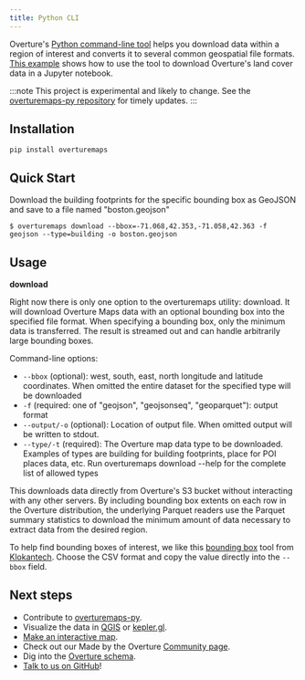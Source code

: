 ```yaml
---
title: Python CLI
---
```


Overture's [Python command-line tool](https://github.com/OvertureMaps/overturemaps-py) helps you download data within a region of interest and converts it to several common geospatial file formats. [This example](/blog/2024/05/16/land-cover/) shows how to use the tool to download Overture's land cover data in a Jupyter notebook.

:::note
 This project is experimental and likely to change. See the [overturemaps-py repository](https://github.com/OvertureMaps/overturemaps-py) for timely updates.
 :::

## Installation
`pip install overturemaps`

## Quick Start
Download the building footprints for the specific bounding box as GeoJSON and save to a file named "boston.geojson"

```
$ overturemaps download --bbox=-71.068,42.353,-71.058,42.363 -f geojson --type=building -o boston.geojson
```

## Usage
**download**

Right now there is only one option to the overturemaps utility: download. It will download Overture Maps data with an optional bounding box into the specified file format. When specifying a bounding box, only the minimum data is transferred. The result is streamed out and can handle arbitrarily large bounding boxes.

Command-line options:

- `--bbox` (optional): west, south, east, north longitude and latitude coordinates. When omitted the entire dataset for the specified type will be downloaded
- `-f` (required: one of "geojson", "geojsonseq", "geoparquet"): output format
- `--output/-o` (optional): Location of output file. When omitted output will be written to stdout.
- `--type/-t` (required): The Overture map data type to be downloaded. Examples of types are building for building footprints, place for POI places data, etc. Run overturemaps download --help for the complete list of allowed types

This downloads data directly from Overture's S3 bucket without interacting with any other servers. By including bounding box extents on each row in the Overture distribution, the underlying Parquet readers use the Parquet summary statistics to download the minimum amount of data necessary to extract data from the desired region.

To help find bounding boxes of interest, we like this [bounding box](https://boundingbox.klokantech.com/) tool from [Klokantech](https://www.klokantech.com/). Choose the CSV format and copy the value directly into the `--bbox` field.

## Next steps

- Contribute to [overturemaps-py](//github.com/overturemaps/overturemaps-py).
- Visualize the data in [QGIS](/examples/QGIS) or [kepler.gl](/examples/kepler-gl).
- [Make an interactive map](/examples/build-a-map).
- Check out our Made by the Overture [Community page](/community).
- Dig into the [Overture schema](//docs.overturemaps.org/schema/).
- [Talk to us on GitHub](https://github.com/orgs/OvertureMaps/discussions)!
